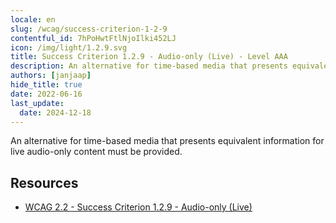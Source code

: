 ```yaml
---
locale: en
slug: /wcag/success-criterion-1-2-9
contentful_id: 7hPoHwtFtlNjoIlki452LJ
icon: /img/light/1.2.9.svg
title: Success Criterion 1.2.9 - Audio-only (Live) - Level AAA
description: An alternative for time-based media that presents equivalent information for live
authors: [janjaap]
hide_title: true
date: 2022-06-16
last_update:
  date: 2024-12-18
---
```


<Hero
  title="Audio-only (Live)"
  image="/img/light/1.2.9.svg"
  alt="WCAG 1.2.9 icon"
  prefix="Success Criterion 1.2.9"
  suffix="Level AAA"
/>

An alternative for time-based media that presents equivalent information for live
audio-only content must be provided.

## Resources

- [WCAG 2.2 - Success Criterion 1.2.9 - Audio-only (Live)](https://www.w3.org/TR/WCAG22/#audio-only-live)
